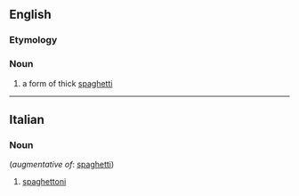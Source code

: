 ==English==

===Etymology===
{{etyl|it}}

===Noun===
{{head|en|noun|'''spaghettoni'''  (''[[uncountable]]''; ''an individual strand is called a'' '''piece of spaghettoni''' ''or a'' '''strand of spaghettoni''', or rarely '''spaghettono''', derived from the Italian form)}}

# a form of thick [[spaghetti]]

----

==Italian==

===Noun===
{{head|it|noun|g=m-p|invariable}} (''augmentative of'': [[spaghetti]])

# [[spaghettoni#English|spaghettoni]]